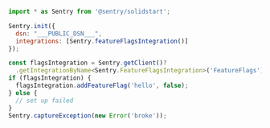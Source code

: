 ```JavaScript
import * as Sentry from '@sentry/solidstart';

Sentry.init({
  dsn: "___PUBLIC_DSN___",
  integrations: [Sentry.featureFlagsIntegration()]
});

const flagsIntegration = Sentry.getClient()?
  .getIntegrationByName<Sentry.FeatureFlagsIntegration>('FeatureFlags');
if (flagsIntegration) {
  flagsIntegration.addFeatureFlag('hello', false);
} else {
  // set up failed
}
Sentry.captureException(new Error('broke'));
```
